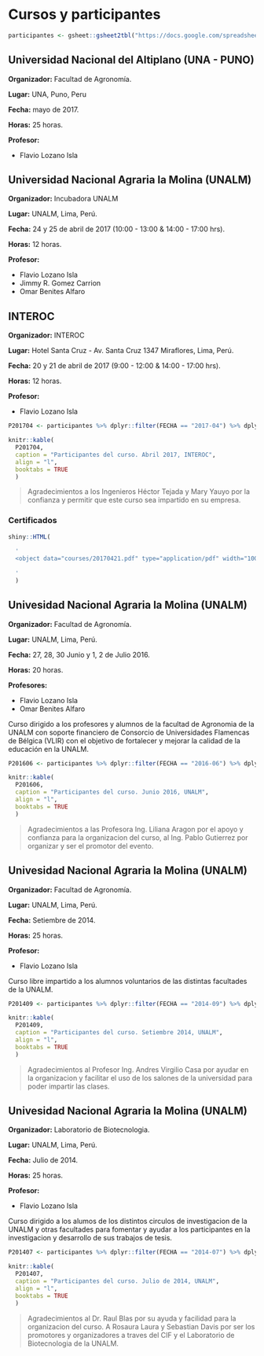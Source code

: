 # Cursos y participantes

```r

participantes <- gsheet::gsheet2tbl("https://docs.google.com/spreadsheets/d/1_IZDac1jyBHidA7nvYZ_0NDnnW4foQQTYEmbLt7Zmvs/edit#gid=2139887140")

```

## Universidad Nacional del Altiplano (UNA - PUNO)

**Organizador:** Facultad de Agronomía.

**Lugar:** UNA, Puno, Peru

**Fecha:** mayo de 2017.

**Horas:** 25 horas.

**Profesor:**

- Flavio Lozano Isla


## Universidad Nacional Agraria la Molina (UNALM) 

**Organizador:** Incubadora UNALM

**Lugar:** UNALM, Lima, Perú.

**Fecha:** 24 y 25 de abril de 2017 (10:00 - 13:00 & 14:00 - 17:00 hrs).

**Horas:** 12 horas.

**Profesor:**

- Flavio Lozano Isla
- Jimmy R. Gomez Carrion
- Omar Benites Alfaro

<!-- ### Registro de Participantes -->

<!-- ```{block2, type='rmdwarning',  echo = T} -->

<!-- A los participantes del curso de solicita escribir sus nombres y apellidos en MAYUSCULA. -->

<!-- > Gracias -->
<!-- ``` -->


<!-- ```{r registro} -->

<!-- shiny::HTML( -->

<!-- ' -->
<!-- <iframe src="https://docs.google.com/spreadsheets/d/1cMd1jwQICbKC_B8P-fZdTOyeBY3X84Jifw2XS1IWhFY/edit?usp=sharing" style="width: 100%; height: 450px" scrolling="no" marginwidth="0" marginheight="0" frameborder="0" vspace="0" hspace="0"></iframe> -->
<!-- '   -->

<!-- ) -->

<!-- ``` -->

## INTEROC 

**Organizador:** INTEROC

**Lugar:** Hotel Santa Cruz - Av. Santa Cruz 1347 Miraflores, Lima, Perú.

**Fecha:** 20 y 21 de abril de 2017 (9:00 - 12:00 & 14:00 - 17:00 hrs).

**Horas:** 12 horas.

**Profesor:**

- Flavio Lozano Isla

```r

P201704 <- participantes %>% dplyr::filter(FECHA == "2017-04") %>% dplyr::select(PARTICIPANTES, EMAIL)

knitr::kable(
  P201704,
  caption = "Participantes del curso. Abril 2017, INTEROC",
  align = "l",
  booktabs = TRUE
  )

```

> Agradecimientos a los Ingenieros Héctor Tejada y Mary Yauyo por la confianza y permitir que este curso sea impartido en su empresa.


### Certificados


```r

shiny::HTML(
  
  '
  <object data="courses/20170421.pdf" type="application/pdf" width="100%" height="420px"></object>
  
  '
  )

```


## Univesidad Nacional Agraria la Molina (UNALM)

**Organizador:** Facultad de Agronomía.

**Lugar:** UNALM, Lima, Perú.

**Fecha:** 27, 28, 30 Junio y 1, 2 de Julio 2016.

**Horas:** 20 horas.

**Profesores:**

- Flavio Lozano Isla
- Omar Benites Alfaro

Curso dirigido a los profesores y alumnos de la facultad de Agronomia de la UNALM con soporte financiero de Consorcio de Universidades Flamencas de Bélgica (VLIR)  con el objetivo de fortalecer y mejorar la calidad de la educación en la UNALM.

```r

P201606 <- participantes %>% dplyr::filter(FECHA == "2016-06") %>% dplyr::select(PARTICIPANTES, EMAIL)

knitr::kable(
  P201606,
  caption = "Participantes del curso. Junio 2016, UNALM",
  align = "l",
  booktabs = TRUE
  )

```

> Agradecimientos a las Profesora Ing. Liliana Aragon por el apoyo y confianza para la organizacion del curso, al Ing. Pablo Gutierrez por organizar y ser el promotor del evento. 



## Univesidad Nacional Agraria la Molina (UNALM)

**Organizador:** Facultad de Agronomía.

**Lugar:** UNALM, Lima, Perú.

**Fecha:** Setiembre de 2014.

**Horas:** 25 horas.

**Profesor:**

- Flavio Lozano Isla

Curso libre impartido a los alumnos voluntarios de las distintas facultades de la UNALM.

```r

P201409 <- participantes %>% dplyr::filter(FECHA == "2014-09") %>% dplyr::select(PARTICIPANTES, EMAIL)

knitr::kable(
  P201409,
  caption = "Participantes del curso. Setiembre 2014, UNALM",
  align = "l",
  booktabs = TRUE
  )

```

> Agradecimientos al Profesor Ing. Andres Virgilio Casa por ayudar en la organizacion y facilitar el uso de los salones de la universidad para poder impartir las clases.


## Univesidad Nacional Agraria la Molina (UNALM)

**Organizador:** Laboratorio de Biotecnologia.

**Lugar:** UNALM, Lima, Perú.

**Fecha:** Julio de 2014.

**Horas:** 25 horas.

**Profesor:**

- Flavio Lozano Isla

Curso dirigido a los alumos de los distintos circulos de investigacion de la UNALM y otras facultades para fomentar y ayudar a los participantes en la investigacion y desarrollo de sus trabajos de tesis.


```r

P201407 <- participantes %>% dplyr::filter(FECHA == "2014-07") %>% dplyr::select(PARTICIPANTES, EMAIL)

knitr::kable(
  P201407,
  caption = "Participantes del curso. Julio de 2014, UNALM",
  align = "l",
  booktabs = TRUE
  )

```

> Agradecimientos al Dr. Raul Blas por su ayuda y facilidad para la organizacion del curso. A Rosaura Laura y Sebastian Davis por ser los promotores y organizadores a traves del CIF y el Laboratorio de Biotecnologia de la UNALM.
